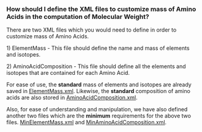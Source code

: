 ===How should I define the XML files to customize mass of Amino Acids in the computation of Molecular Weight?===

There are two XML files which you would need to define in order to customize mass of Amino Acids.

1) ElementMass - This file should define the name and mass of elements and isotopes.

2) AminoAcidComposition - This file should define all the elements and isotopes that are contained for each Amino Acid.

For ease of use, the <b>standard</b> mass of elements and isotopes are already saved in [[BioJava:CookBook:AAPROP:ElementMass.xml|ElementMass.xml]]. 
Likewise, the <b>standard</b> composition of amino acids are also stored in [[BioJava:CookBook:AAPROP:AminoAcidComposition.xml|AminoAcidComposition.xml]].

Also, for ease of understanding and manipulation, we have also defined another two files which are the <b>minimum</b> requirements for the above two files.
[[BioJava:CookBook:AAPROP:MinElementMass.xml|MinElementMass.xml]] and [[BioJava:CookBook:AAPROP:MinAminoAcidComposition.xml|MinAminoAcidComposition.xml]].